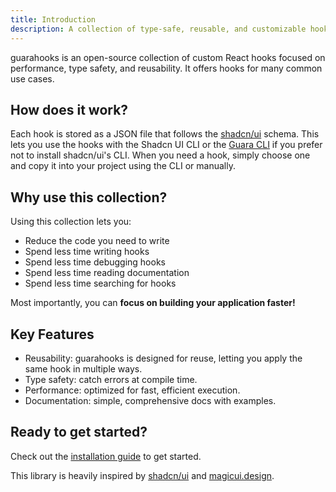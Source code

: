 ```yaml
---
title: Introduction
description: A collection of type-safe, reusable, and customizable hooks to build your applications faster.
---
```


guarahooks is an open-source collection of custom React hooks focused on performance, type safety, and reusability. It offers hooks for many common use cases.

## How does it work?

Each hook is stored as a JSON file that follows the [shadcn/ui](https://ui.shadcn.com) schema. This lets you use the hooks with the Shadcn UI CLI or the [Guara CLI](./docs/cli) if you prefer not to install shadcn/ui's CLI. When you need a hook, simply choose one and copy it into your project using the CLI or manually.

## Why use this collection?

Using this collection lets you:

- Reduce the code you need to write
- Spend less time writing hooks
- Spend less time debugging hooks
- Spend less time reading documentation
- Spend less time searching for hooks

Most importantly, you can **focus on building your application faster!**

## Key Features

- Reusability: guarahooks is designed for reuse, letting you apply the same hook in multiple ways.
- Type safety: catch errors at compile time.
- Performance: optimized for fast, efficient execution.
- Documentation: simple, comprehensive docs with examples.

## Ready to get started?

Check out the [installation guide](/docs/installation) to get started.

This library is heavily inspired by [shadcn/ui](https://ui.shadcn.com) and [magicui.design](https://magicui.design).
